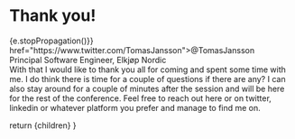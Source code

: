 
<div className="text-lg z-50 md:text-5xl leading-normal md:leading-loose container self-end text-right justify-self-end">

  # Thank you!

  <div className="text-white/50 self-end flex flex-col text-lg items-end">
    <div className="flex flex-1">
    <a onClick={(e) => {e.stopPropagation()}} href="https://www.twitter.com/TomasJansson">@TomasJansson</a>
    </div>
    <span>Principal Software Engineer, Elkjøp Nordic</span>
  </div>
</div>

<Notes>
  With that I would like to thank you all for coming and spent some time with me. I do think there is time for a couple of questions if there are any? I can also stay around for a couple of minutes after the session and will be here for the rest of the conference. Feel free to reach out here or on twitter, linkedin or whatever platform you prefer and manage to find me on.
</Notes>

<Cards />

  return <MainSlide imgUrl={homepage}>
    {children}
  </MainSlide>
}